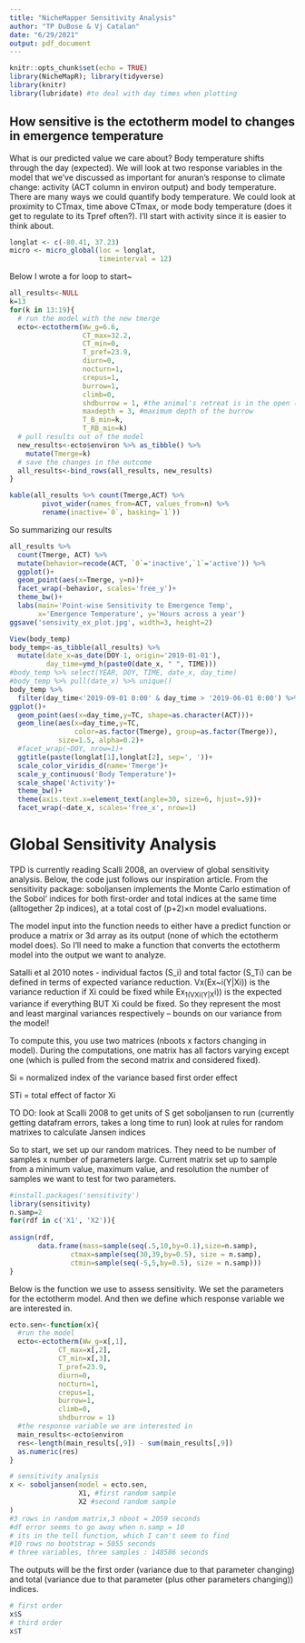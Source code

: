 ```yaml
---
title: "NicheMapper Sensitivity Analysis"
author: "TP DuBose & Vj Catalan"
date: "6/29/2021"
output: pdf_document
---
```


```r
knitr::opts_chunk$set(echo = TRUE)
library(NicheMapR); library(tidyverse)
library(knitr)
library(lubridate) #to deal with day times when plotting
```

## How sensitive is the ectotherm model to changes in emergence temperature

What is our predicted value we care about? Body temperature shifts through the day (expected). We will look at two response variables in the model that we've discussed as important for anuran's response to climate change: activity (ACT column in environ output) and body temperature. There are many ways we could quantify body temperature. We could look at proximity to CTmax, time above CTmax, or mode body temperature (does it get to regulate to its Tpref often?). I'll start with activity since it is easier to think about. 

```r
longlat <- c(-80.41, 37.23)
micro <- micro_global(loc = longlat,
                      timeinterval = 12)
```

Below I wrote a for loop to start~

```r
all_results<-NULL
k=13
for(k in 13:19){
  # run the model with the new tmerge
  ecto<-ectotherm(Ww_g=6.6, 
                  CT_max=32.2, 
                  CT_min=0, 
                  T_pref=23.9,
                  diurn=0,
                  nocturn=1,
                  crepus=1,
                  burrow=1,
                  climb=0,
                  shdburrow = 1, #the animal's retreat is in the open (0), in the shade when above or below CTmin in sun (1) or in shade always
                  maxdepth = 3, #maximum depth of the burrow
                  T_B_min=k,
                  T_RB_min=k)
  # pull results out of the model
  new_results<-ecto$environ %>% as_tibble() %>%
    mutate(Tmerge=k)
  # save the changes in the outcome
  all_results<-bind_rows(all_results, new_results)
}
```

```r
kable(all_results %>% count(Tmerge,ACT) %>% 
        pivot_wider(names_from=ACT, values_from=n) %>%
        rename(inactive=`0`, basking=`1`))
```
So summarizing our results

```r
all_results %>%
  count(Tmerge, ACT) %>%
  mutate(behavior=recode(ACT, `0`='inactive',`1`='active')) %>%
  ggplot()+
  geom_point(aes(x=Tmerge, y=n))+
  facet_wrap(~behavior, scales='free_y')+
  theme_bw()+
  labs(main='Point-wise Sensitivity to Emergence Temp',
       x='Emergence Temperature', y='Hours across a year')
ggsave('sensivity_ex_plot.jpg', width=3, height=2)
```

```r
View(body_temp)
body_temp<-as_tibble(all_results) %>%
  mutate(date_x=as_date(DOY-1, origin='2019-01-01'),
         day_time=ymd_h(paste0(date_x, " ", TIME))) 
#body_temp %>% select(YEAR, DOY, TIME, date_x, day_time)
#body_temp %>% pull(date_x) %>% unique()
body_temp %>%
  filter(day_time<'2019-09-01 0:00' & day_time > '2019-06-01 0:00') %>%
ggplot()+
  geom_point(aes(x=day_time,y=TC, shape=as.character(ACT)))+
  geom_line(aes(x=day_time,y=TC, 
                color=as.factor(Tmerge), group=as.factor(Tmerge)),
            size=1.5, alpha=0.2)+
  #facet_wrap(~DOY, nrow=1)+
  ggtitle(paste(longlat[1],longlat[2], sep=', '))+
  scale_color_viridis_d(name='Tmerge')+
  scale_y_continuous('Body Temperature')+
  scale_shape('Activity')+
  theme_bw()+
  theme(axis.text.x=element_text(angle=30, size=6, hjust=.9))+
  facet_wrap(~date_x, scales='free_x', nrow=1)
```

# Global Sensitivity Analysis

TPD is currently reading Scalli 2008, an overview of global sensitivity analysis. Below, the code just follows our inspiration article. From the sensitivity package: soboljansen implements the Monte Carlo estimation of the Sobol’ indices for both first-order and
total indices at the same time (alltogether 2p indices), at a total cost of (p+2)×n model evaluations.

The model input into the function needs to either have a predict function or produce a matrix or 3d array as its output (none of which the ectotherm model does). So I'll need to make a function that converts the ectotherm model into the output we want to analyze. 

Satalli et al 2010 notes - 
individual factos (S_i) and total factor (S_Ti) can be defined in terms of expected variance reduction. Vx(Ex~i(Y|Xi)) is the variance reduction if Xi could be fixed while Ex~1(VXi(Y|X~i)) is the expected variance if everything BUT Xi could be fixed. So they represent the most and least marginal variances respectively -- bounds on our variance from the model!

To compute this, you use two matrices (nboots x factors changing in model). During the computations, one matrix has all factors varying except one (which is pulled from the second matrix and considered fixed). 

Si = normalized index of the variance based first order effect

STi = total effect of factor Xi

TO DO:
  look at Scalli 2008 to get units of S
  get soboljansen to run (currently getting datafram errors, takes a long time to run)
  look at rules for random matrixes to calculate Jansen indices
  
So to start, we set up our random matrices. They need to be number of samples x number of parameters large. Current matrix set up to sample from a minimum value, maximum value, and resolution the number of samples we want to test for two parameters. 

```r
#install.packages('sensitivity')
library(sensitivity)
n.samp=2
for(rdf in c('X1', 'X2')){
  
assign(rdf,
       data.frame(mass=sample(seq(.5,10,by=0.1),size=n.samp),
               ctmax=sample(seq(30,39,by=0.5), size = n.samp),
               ctmin=sample(seq(-5,5,by=0.5), size = n.samp)))
}
```

Below is the function we use to assess sensitivity. We set the parameters for the ectotherm model. And then we define which response variable we are interested in.

```r
ecto.sen<-function(x){
  #run the model
  ecto<-ectotherm(Ww_g=x[,1], 
            CT_max=x[,2], 
            CT_min=x[,3], 
            T_pref=23.9,
            diurn=0,
            nocturn=1,
            crepus=1,
            burrow=1,
            climb=0,
            shdburrow = 1)
  #the response variable we are interested in
  main_results<-ecto$environ
  res<-length(main_results[,9]) - sum(main_results[,9]) 
  as.numeric(res)
}

# sensitivity analysis
x <- soboljansen(model = ecto.sen, 
                 X1, #first random sample
                 X2 #second random sample
)
#3 rows in random matrix,3 nboot = 2059 seconds
#df error seems to go away when n.samp = 10
# its in the tell function, which I can't seem to find
#10 rows no bootstrap = 5055 seconds
# three variables, three samples : 148586 seconds

```

The outputs will be the first order (variance due to that parameter changing) and total (variance due to that parameter (plus other parameters changing)) indices. 

```r
# first order
x$S
# third order
x$T
```



